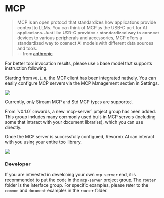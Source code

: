 
# MCP

> MCP is an open protocol that standardizes how applications provide context to LLMs. You can think of MCP as the USB-C port for AI applications. Just like USB-C provides a standardized way to connect devices to various peripherals and accessories, MCP offers a standardized way to connect AI models with different data sources and tools.  
> -- from [anthropic](https://docs.anthropic.com/zh-CN/docs/agents-and-tools/mcp)

<Callout type="warning">
For better tool invocation results, please use a base model that supports instruction following.
</Callout>

Starting from `v0.1.0`, the MCP client has been integrated natively. You can easily configure MCP servers via the MCP Management section in Settings.

![](https://qingyon-revornix-public.oss-cn-beijing.aliyuncs.com/images/202507031628422.png)

Currently, only Stream MCP and Std MCP types are supported.

<Callout>
From `v0.1.0` onwards, a new `mcp-server` project group has been added. This group includes many commonly used built-in MCP servers (including some that interact with your document libraries), which you can use directly.
</Callout>

Once the MCP server is successfully configured, Revornix AI can interact with you using your entire tool library.

![](https://qingyon-revornix-public.oss-cn-beijing.aliyuncs.com/images/202506022228804.png)


### Developer

If you are interested in developing your own `mcp server` end, it is recommended to put the code in the `mcp-server` project group. The `router` folder is the interface group. For specific examples, please refer to the `common` and `document` examples in the `router` folder.